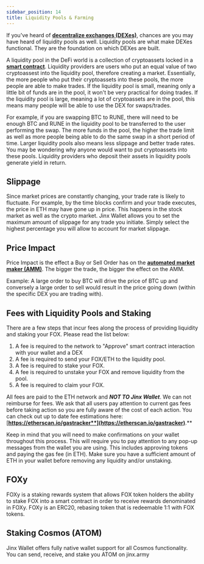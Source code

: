 ```yaml
---
sidebar_position: 14
title: Liquidity Pools & Farming
---
```



If you've heard of [**decentralize exchanges (DEXes)**](https://cointelegraph.com/defi-101/what-are-decentralized-exchanges-and-how-do-dexs-work), chances are you may have heard of liquidity pools as well. Liquidity pools are what make DEXes functional. They are the foundation on which DEXes are built.

A liquidity pool in the DeFi world is a collection of cryptoassets locked in a [**smart contract**](https://ethereum.org/en/developers/docs/smart-contracts/). Liquidity providers are users who put an equal value of two cryptoassest into the liquidity pool, therefore creating a market. Essentially, the more people who put their cryptoassets into these pools, the more people are able to make trades. If the liquidity pool is small, meaning only a little bit of funds are in the pool, it won't be very practical for doing trades. If the liquidity pool is large, meaning a lot of cryptoassets are in the pool, this means many people will be able to use the DEX for swaps/trades.

For example, if you are swapping BTC to RUNE, there will need to be enough BTC and RUNE in the liquidity pool to be transferred to the user performing the swap. The more funds in the pool, the higher the trade limit as well as more people being able to do the same swap in a short period of time. Larger liquidity pools also means less slippage and better trade rates. You may be wondering why anyone would want to put cryptoassets into these pools. Liquidity providers who deposit their assets in liquidity pools generate yield in return.

## Slippage

Since market prices are constantly changing, your trade rate is likely to fluctuate. For example, by the time blocks confirm and your trade executes, the price in ETH may have gone up in price. This happens in the stock market as well as the crypto market. Jinx Wallet allows you to set the maximum amount of slippage for any trade you initiate. Simply select the highest percentage you will allow to account for market slippage.

## Price Impact

Price Impact is the effect a Buy or Sell Order has on the [**automated market maker (AMM)**](https://academy.binance.com/en/articles/what-is-an-automated-market-maker-amm). The bigger the trade, the bigger the effect on the AMM.

Example: A large order to buy BTC will drive the price of BTC up and conversely a large order to sell would result in the price going down (within the specific DEX you are trading with).

## Fees with Liquidity Pools and Staking

There are a few steps that incur fees along the process of providing liquidity and staking your FOX. Please read the list below:

1. A fee is required to the network to "Approve" smart contract interaction with your wallet and a DEX&#x20;
2. A fee is required to send your FOX/ETH to the liquidity pool.
3. A fee is required to stake your FOX.
4. A fee is required to unstake your FOX and remove liquidity from the pool.
5. A fee is required to claim your FOX.

All fees are paid to the ETH network and _**NOT TO Jinx Wallet**_. We can not reimburse for fees. We ask that all users pay attention to current gas fees before taking action so you are fully aware of the cost of each action. You can check out up to date fee estimations here: [**https://etherscan.io/gastracker**](https://etherscan.io/gastracker)**.**

Keep in mind that you will need to make confirmations on your wallet throughout this process. This will require you to pay attention to any pop-up messages from the wallet you are using. This includes approving tokens and paying the gas fee (in ETH). Make sure you have a sufficient amount of ETH in your wallet before removing any liquidity and/or unstaking.

## FOXy

FOXy is a staking rewards system that allows FOX token holders the ability to stake FOX into a smart contract in order to receive rewards denominated in FOXy. FOXy is an ERC20, rebasing token that is redeemable 1:1 with FOX tokens.

## Staking Cosmos (ATOM)

Jinx Wallet offers fully native wallet support for all Cosmos functionality. You can send, receive, and stake you ATOM on jinx.army
